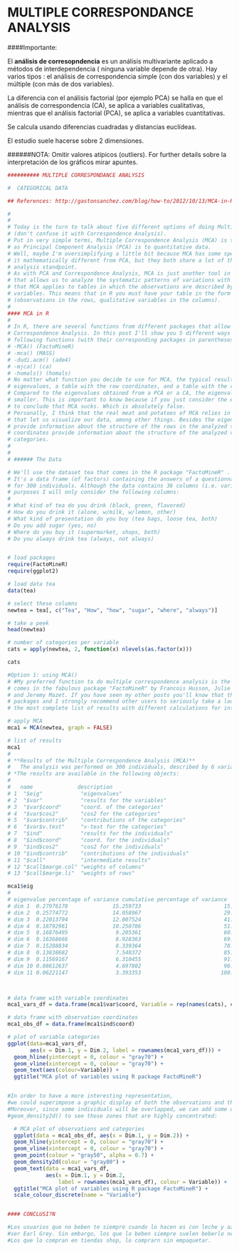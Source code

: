 MULTIPLE CORRESPONDANCE ANALYSIS
=================================

####Importante:

El **análisis de corresopndencia** es un análisis multivariante aplicado a métodos de interdependencia ( ninguna variable depende de otra).
Hay varios tipos : el análisis de correspondencia simple (con dos variables) y el múltiple (con más de dos variables).

La diferencia con el análisis factorial (por ejemplo PCA) se halla en que el análisis de correspondencia (CA), se aplica a variables cualitativas, mientras que el análisis factorial (PCA), se aplica a variables cuantitativas.

Se calcula usando diferencias cuadradas y distancias euclídeas.

El estudio suele hacerse sobre 2 dimensiones.

######NOTA: 
Omitir valores atípicos (outliers).
For further details sobre la interpretación de los gráficos mirar apuntes.


```r

########## MULTIPLE CORRESPONDANCE ANALYSIS

#  CATEGORICAL DATA

## References: http://gastonsanchez.com/blog/how-to/2012/10/13/MCA-in-R.html

# 
# 
# Today is the turn to talk about five different options of doing Multiple Correspondence Analysis in R 
# (don't confuse it with Correspondence Analysis).
# Put in very simple terms, Multiple Correspondence Analysis (MCA) is to qualitative data, 
# as Principal Component Analysis (PCA) is to quantitative data. 
# Well, maybe I'm oversimplifying a little bit because MCA has some special features that make 
# it mathematically different from PCA, but they both share a lot of things in common from a data 
# analysis standpoint.
# As with PCA and Correspondence Analysis, MCA is just another tool in our kit of multivariate methods 
# that allows us to analyze the systematic patterns of variations with categorical data. Keep in mind 
# that MCA applies to tables in which the observations are described by a set of qualitative (i.e. categorical)
# variables. This means that in R you must have your table in the form of a data frame with factors 
# (observations in the rows, qualitative variables in the columns).
# 
#### MCA in R
# 
# In R, there are several functions from different packages that allow us to apply Multiple 
# Correspondence Analysis. In this post I'll show you 5 different ways to perform MCA using the 
# following functions (with their corresponding packages in parentheses):
# -MCA() (FactoMineR)
# -mca() (MASS)
# -dudi.acm() (ade4)
# -mjca() (ca)
# -homals() (homals)
# No matter what function you decide to use for MCA, the typical results should consist of a set of 
# eigenvalues, a table with the row coordinates, and a table with the column coordinates.
# Compared to the eigenvalues obtained from a PCA or a CA, the eigenvalues in a MCA can be much more 
# smaller. This is important to know because if you just consider the eigenvalues, you might be tempted
# to conclude that MCA sucks. Which is absolutely false.
# Personally, I think that the real meat and potatoes of MCA relies in its dimension reduction properties
# that let us visualize our data, among other things. Besides the eigenvalues, the row coordinates 
# provide information about the structure of the rows in the analyzed table. In turn, the column 
# coordinates provide information about the structure of the analyzed variables and their corresponding
# categories.
# 
# 
# ###### The Data

# We'll use the dataset tea that comes in the R package "FactoMineR" . 
# It's a data frame (of factors) containing the answers of a questionnaire on tea consumption 
# for 300 individuals. Although the data contains 36 columns (i.e. variables), for demonstration
# purposes I will only consider the following columns:
#   
# What kind of tea do you drink (black, green, flavored)
# How do you drink it (alone, w/milk, w/lemon, other)
# What kind of presentation do you buy (tea bags, loose tea, both)
# Do you add sugar (yes, no)
# Where do you buy it (supermarket, shops, both)
# Do you always drink tea (always, not always)


# load packages
require(FactoMineR)
require(ggplot2)

# load data tea
data(tea)

# select these columns
newtea = tea[, c("Tea", "How", "how", "sugar", "where", "always")]

# take a peek
head(newtea)

# number of categories per variable
cats = apply(newtea, 2, function(x) nlevels(as.factor(x)))

cats

#Option 1: using MCA()
# #My preferred function to do multiple correspondence analysis is the MCA() function that 
# comes in the fabulous package "FactoMineR" by Francois Husson, Julie Josse, Sebastien Le, 
# and Jeremy Mazet. If you have seen my other posts you'll know that this is one of favorite
# packages and I strongly recommend other users to seriously take a look at it. It provides 
# the most complete list of results with different calculations for interpretation and diagnosis.

# apply MCA
mca1 = MCA(newtea, graph = FALSE)

# list of results
mca1
# 
# **Results of the Multiple Correspondence Analysis (MCA)**
#   The analysis was performed on 300 individuals, described by 6 variables
# *The results are available in the following objects:
#   
#   name              description                       
# 1  "$eig"            "eigenvalues"                     
# 2  "$var"            "results for the variables"       
# 3  "$var$coord"      "coord. of the categories"        
# 4  "$var$cos2"       "cos2 for the categories"         
# 5  "$var$contrib"    "contributions of the categories" 
# 6  "$var$v.test"     "v-test for the categories"       
# 7  "$ind"            "results for the individuals"     
# 8  "$ind$coord"      "coord. for the individuals"      
# 9  "$ind$cos2"       "cos2 for the individuals"        
# 10 "$ind$contrib"    "contributions of the individuals"
# 11 "$call"           "intermediate results"            
# 12 "$call$marge.col" "weights of columns"              
# 13 "$call$marge.li"  "weights of rows" 

mca1$eig
# 
# eigenvalue percentage of variance cumulative percentage of variance
# dim 1  0.27976178              15.259733                          15.25973
# dim 2  0.25774772              14.058967                          29.31870
# dim 3  0.22013794              12.007524                          41.32622
# dim 4  0.18792961              10.250706                          51.57693
# dim 5  0.16876495               9.205361                          60.78229
# dim 6  0.16368666               8.928363                          69.71065
# dim 7  0.15288834               8.339364                          78.05002
# dim 8  0.13838682               7.548372                          85.59839
# dim 9  0.11569167               6.310455                          91.90885
# dim 10 0.08612637               4.697802                          96.60665
# dim 11 0.06221147               3.393353                         100.00000



# data frame with variable coordinates
mca1_vars_df = data.frame(mca1$var$coord, Variable = rep(names(cats), cats))

# data frame with observation coordinates
mca1_obs_df = data.frame(mca1$ind$coord)

# plot of variable categories
ggplot(data=mca1_vars_df, 
       aes(x = Dim.1, y = Dim.2, label = rownames(mca1_vars_df))) +
  geom_hline(yintercept = 0, colour = "gray70") +
  geom_vline(xintercept = 0, colour = "gray70") +
  geom_text(aes(colour=Variable)) +
  ggtitle("MCA plot of variables using R package FactoMineR")


#In order to have a more interesting representation, 
#we could superimpose a graphic display of both the observations and the categories. 
#Moreover, since some individuals will be overlapped, we can add some density curves with
#geom_density2d() to see those zones that are highly concentrated:

  # MCA plot of observations and categories
  ggplot(data = mca1_obs_df, aes(x = Dim.1, y = Dim.2)) +
  geom_hline(yintercept = 0, colour = "gray70") +
  geom_vline(xintercept = 0, colour = "gray70") +
  geom_point(colour = "gray50", alpha = 0.7) +
  geom_density2d(colour = "gray80") +
  geom_text(data = mca1_vars_df, 
            aes(x = Dim.1, y = Dim.2, 
                label = rownames(mca1_vars_df), colour = Variable)) +
  ggtitle("MCA plot of variables using R package FactoMineR") +
  scale_colour_discrete(name = "Variable")


#### CONCLUSI?N

#Los usuarios que no beben te siempre cuando lo hacen es con leche y az?car, adem?s suele 
#ser Earl Grey. Sin embargo, los que lo beben siempre suelen beberlo negro y sin az?car.
#Los que lo compran en tiendas shop, lo comprarn sin empaquetar.

```
